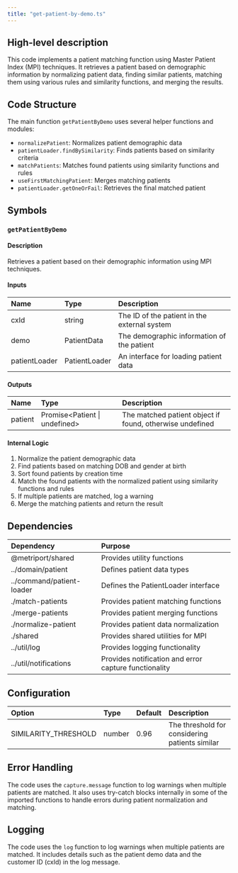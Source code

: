 ```yaml
---
title: "get-patient-by-demo.ts"
---
```


## High-level description
This code implements a patient matching function using Master Patient Index (MPI) techniques. It retrieves a patient based on demographic information by normalizing patient data, finding similar patients, matching them using various rules and similarity functions, and merging the results.

## Code Structure
The main function `getPatientByDemo` uses several helper functions and modules:
- `normalizePatient`: Normalizes patient demographic data
- `patientLoader.findBySimilarity`: Finds patients based on similarity criteria
- `matchPatients`: Matches found patients using similarity functions and rules
- `useFirstMatchingPatient`: Merges matching patients
- `patientLoader.getOneOrFail`: Retrieves the final matched patient

## Symbols

### `getPatientByDemo`
#### Description
Retrieves a patient based on their demographic information using MPI techniques.

#### Inputs
| Name | Type | Description |
|:-----|:-----|:------------|
| cxId | string | The ID of the patient in the external system |
| demo | PatientData | The demographic information of the patient |
| patientLoader | PatientLoader | An interface for loading patient data |

#### Outputs
| Name | Type | Description |
|:-----|:-----|:------------|
| patient | Promise&lt;Patient \| undefined&gt; | The matched patient object if found, otherwise undefined |

#### Internal Logic
1. Normalize the patient demographic data
2. Find patients based on matching DOB and gender at birth
3. Sort found patients by creation time
4. Match the found patients with the normalized patient using similarity functions and rules
5. If multiple patients are matched, log a warning
6. Merge the matching patients and return the result

## Dependencies
| Dependency | Purpose |
|:-----------|:--------|
| @metriport/shared | Provides utility functions |
| ../domain/patient | Defines patient data types |
| ../command/patient-loader | Defines the PatientLoader interface |
| ./match-patients | Provides patient matching functions |
| ./merge-patients | Provides patient merging functions |
| ./normalize-patient | Provides patient data normalization |
| ./shared | Provides shared utilities for MPI |
| ../util/log | Provides logging functionality |
| ../util/notifications | Provides notification and error capture functionality |

## Configuration
| Option | Type | Default | Description |
|:-------|:-----|:--------|:------------|
| SIMILARITY_THRESHOLD | number | 0.96 | The threshold for considering patients similar |

## Error Handling
The code uses the `capture.message` function to log warnings when multiple patients are matched. It also uses try-catch blocks internally in some of the imported functions to handle errors during patient normalization and matching.

## Logging
The code uses the `log` function to log warnings when multiple patients are matched. It includes details such as the patient demo data and the customer ID (cxId) in the log message.